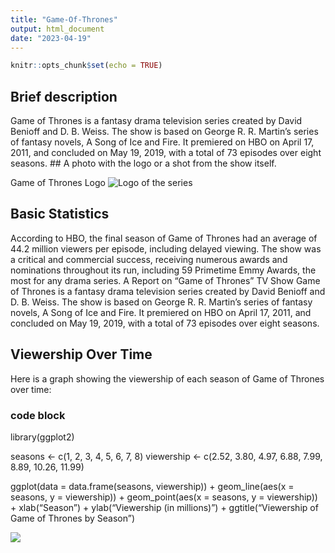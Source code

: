 ```yaml
---
title: "Game-Of-Thrones"
output: html_document
date: "2023-04-19"
---
```


```r
knitr::opts_chunk$set(echo = TRUE)
```

## Brief description 
Game of Thrones is a fantasy drama television series created by David Benioff and D. B. Weiss. The show is based on George R. R. Martin's series of fantasy novels, A Song of Ice and Fire. It premiered on HBO on April 17, 2011, and concluded on May 19, 2019, with a total of 73 episodes over eight seasons.
## A photo with the logo or a shot from the show itself.


Game of Thrones Logo
![**Logo of the series**](R.jpg)

## Basic Statistics
According to HBO, the final season of Game of Thrones had an average of 44.2 million viewers per episode, including delayed viewing.
The show was a critical and commercial success, receiving numerous awards and nominations throughout its run, including 59 Primetime Emmy Awards, the most for any drama series.
A Report on "Game of Thrones" TV Show Game of Thrones is a fantasy drama television series created by David Benioff and D. B. Weiss. The show is based on George R. R. Martin's series of fantasy novels, A Song of Ice and Fire. It premiered on HBO on April 17, 2011, and concluded on May 19, 2019, with a total of 73 episodes over eight seasons.

## Viewership Over Time
Here is a graph showing the viewership of each season of Game of Thrones over time: 

### code block
library(ggplot2)

seasons <- c(1, 2, 3, 4, 5, 6, 7, 8)
viewership <- c(2.52, 3.80, 4.97, 6.88, 7.99, 8.89, 10.26, 11.99)

ggplot(data = data.frame(seasons, viewership)) + 
  geom_line(aes(x = seasons, y = viewership)) + 
  geom_point(aes(x = seasons, y = viewership)) + 
  xlab("Season") + 
  ylab("Viewership (in millions)") + 
  ggtitle("Viewership of Game of Thrones by Season")
  
![](Rplot.png)
  